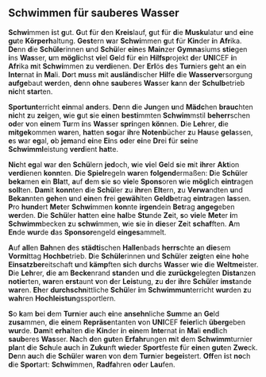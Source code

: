## Schwimmen für sauberes Wasser

**Schwi**mmen **i**st **g**ut. **G**ut **f**ür **d**en **Kreis**lauf,
**g**ut **f**ür **d**ie **Musku**latur **u**nd **ei**ne **gu**te
**Körperh**altung.
**Gest**ern **w**ar **Schwi**mmen **g**ut **f**ür **Kin**der **i**n
**Afr**ika. **De**nn **d**ie **Schüle**rinnen **u**nd **Schü**ler
**ein**es
**Main**zer **Gymna**siums **stie**gen **i**ns **Was**ser, **u**m
**mögli**chst **vi**el **Ge**ld **f**ür **e**in **Hilfsp**rojekt **d**er
**UNI**CEF
**i**n **Afr**ika **m**it **Schwi**mmen **z**u **verdi**enen. **D**er
**Erl**ös **d**es **Turn**iers **ge**ht **a**n **e**in **Inte**rnat
**i**n **Ma**li. **Do**rt
**mu**ss **m**it **ausländ**ischer **Hil**fe **d**ie
**Wasserve**rsorgung **aufge**baut **wer**den, **de**nn **oh**ne
**saub**eres
**Was**ser **ka**nn **d**er **Schulb**etrieb **nic**ht **star**ten.

**Sportunt**erricht **ein**mal **and**ers. **De**nn **d**ie **Jun**gen
**u**nd **Mädc**hen **brauc**hten **nic**ht **z**u **zei**gen, **w**ie
**g**ut **s**ie
**ein**en **besti**mmten **Schwim**mstil **beherr**schen **od**er
**v**on **ein**em **Tu**rm **i**ns **Was**ser **spri**ngen **kön**nen.
**D**ie
**Leh**rer, **d**ie **mitgek**ommen **war**en, **hat**ten **sog**ar
**ih**re **Notenb**ücher **z**u **Hau**se **gela**ssen, **e**s **w**ar
**eg**al, **o**b
**jem**and **ei**ne **Ei**ns **od**er **ei**ne **Dr**ei **f**ür
**sei**ne **Schwimml**eistung **verd**ient **hat**te.

**Nic**ht **eg**al **w**ar **d**en **Schü**lern **jed**och, **w**ie
**vi**el **Ge**ld **s**ie **m**it **ihr**er **Akt**ion **verdi**enen
**konn**ten. **D**ie
**Spielr**egeln **war**en **folgend**ermaßen: **D**ie **Schü**ler
**beka**men **e**in **Bla**tt, **a**uf **d**em **s**ie **s**o **vie**le
**Spons**oren
**w**ie **mögl**ich **eintr**agen **soll**ten. **Dam**it **konn**ten
**d**ie **Schü**ler **z**u **ihr**en **Elt**ern, **z**u **Verwa**ndten
**u**nd
**Bekan**nten **geh**en **u**nd **ein**en **fr**ei **gewäh**lten
**Geldb**etrag **eintr**agen **las**sen. **P**ro **hund**ert **Met**er
**Schwi**mmen **kon**nte **irgen**dein **Bet**rag **angeg**eben
**wer**den. **D**ie **Schü**ler **hat**ten **ei**ne **hal**be **Stu**nde
**Ze**it,
**s**o **vie**le **Met**er **i**m **Schwimm**becken **z**u
**schwi**mmen, **w**ie **s**ie **i**n **die**ser **Ze**it **schaf**ften.
**A**m **En**de **wur**de
**d**as **Sponsor**engeld **einges**ammelt.

**A**uf **all**en **Bah**nen **d**es **städti**schen **Halle**nbads
**herrs**chte **a**n **die**sem **Vormi**ttag **Hochbe**trieb. **D**ie
**Schüle**rinnen **u**nd **Schü**ler **zeig**ten **ei**ne **ho**he
**Einsatzber**eitschaft **u**nd **kämp**ften **si**ch **dur**chs
**Was**ser
**w**ie **d**ie **Weltme**ister. **D**ie **Leh**rer, **d**ie **a**m
**Becke**nrand **stan**den **u**nd **d**ie **zurückg**elegten
**Dista**nzen
**notie**rten, **war**en **erst**aunt **v**on **d**er **Leis**tung,
**z**u **d**er **ih**re **Schü**ler **imst**ande **war**en. **Eh**er
**durchschn**ittliche **Schü**ler **i**m **Schwimmun**terricht
**wur**den **z**u **wah**ren **Hochleistun**gssportlern.

**S**o **k**am **b**ei **d**em **Turn**ier **au**ch **ei**ne
**ansehn**liche **Sum**me **a**n **Ge**ld **zusa**mmen, **d**ie
**ein**em
**Repräse**ntanten **v**on **UNI**CEF **feier**lich **überg**eben
**wur**de. **Dam**it **erha**lten **d**ie **Kin**der **i**n **ein**em
**Inte**rnat
**i**n **Ma**li **endl**ich **saub**eres **Was**ser. **Na**ch **d**en
**gut**en **Erfahr**ungen **m**it **d**em **Schwimm**turnier **pla**nt
**d**ie
**Sch**ule **au**ch **i**n **Zuku**nft **wie**der **Sport**feste **f**ür
**ein**en **gut**en **Zwe**ck. **De**nn **au**ch **d**ie **Schü**ler
**war**en **v**on
**d**em **Turn**ier **begei**stert. **Off**en **i**st **no**ch **d**ie
**Spor**tart: **Schwi**mmen, **Radfa**hren **od**er **Lau**fen.
